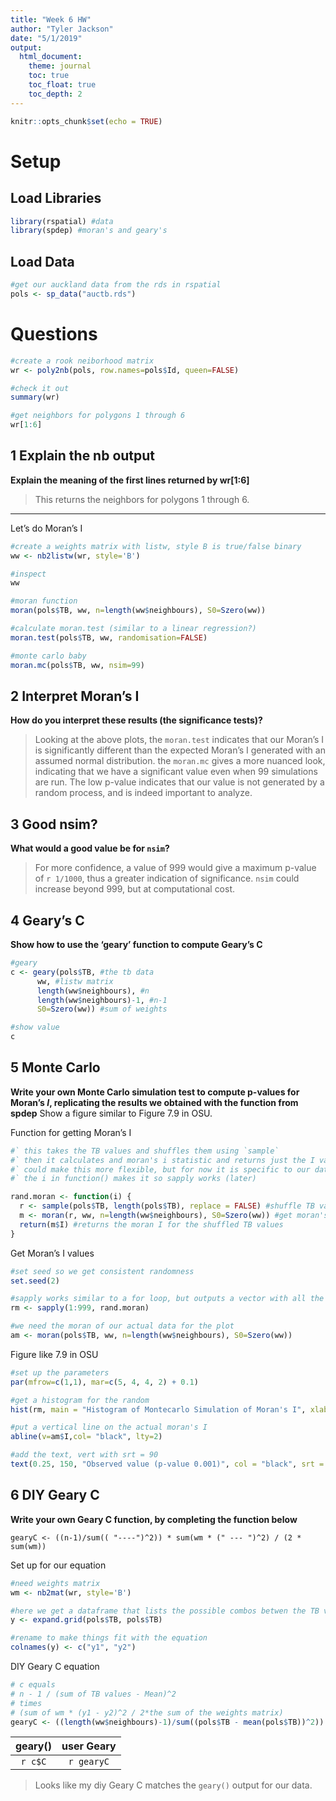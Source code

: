 ```yaml
---
title: "Week 6 HW"
author: "Tyler Jackson"
date: "5/1/2019"
output:
  html_document:
    theme: journal
    toc: true
    toc_float: true
    toc_depth: 2
---
```


```r
knitr::opts_chunk$set(echo = TRUE)
```

# Setup

## Load Libraries
```r
library(rspatial) #data
library(spdep) #moran's and geary's
```

## Load Data
```r

#get our auckland data from the rds in rspatial
pols <- sp_data("auctb.rds")
```

# Questions

```r
#create a rook neiborhood matrix
wr <- poly2nb(pols, row.names=pols$Id, queen=FALSE)

#check it out
summary(wr)
```


```r
#get neighbors for polygons 1 through 6
wr[1:6]
```

## 1 Explain the nb output

__Explain the meaning of the first lines returned by wr[1:6]__

> This returns the neighbors for polygons 1 through 6. 

****

Let's do Moran's I
```r
#create a weights matrix with listw, style B is true/false binary
ww <- nb2listw(wr, style='B')

#inspect
ww
```

```r
#moran function
moran(pols$TB, ww, n=length(ww$neighbours), S0=Szero(ww))
```

```r
#calculate moran.test (similar to a linear regression?)
moran.test(pols$TB, ww, randomisation=FALSE)
```

```r
#monte carlo baby
moran.mc(pols$TB, ww, nsim=99)
```

## 2 Interpret Moran's I

__How do you interpret these results (the significance tests)?__

> Looking at the above plots, the `moran.test` indicates that our Moran's I is significantly different than the expected Moran's I generated with an assumed normal distribution. the `moran.mc` gives a more nuanced look, indicating that we have a significant value even when 99 simulations are run. The low p-value indicates that our value is not generated by a random process, and is indeed important to analyze. 

## 3 Good nsim?

__What would a good value be for `nsim`?__

> For more confidence, a value of 999 would give a maximum p-value of `r 1/1000`, thus a greater indication of significance. `nsim` could increase beyond 999, but at computational cost. 

## 4 Geary's C

__Show how to use the 'geary' function to compute Geary's C__

```r
#geary
c <- geary(pols$TB, #the tb data
      ww, #listw matrix
      length(ww$neighbours), #n
      length(ww$neighbours)-1, #n-1
      S0=Szero(ww)) #sum of weights

#show value
c
```


## 5 Monte Carlo

__Write your own Monte Carlo simulation test to compute p-values for Moran's *I*, replicating the results we obtained with the function from spdep__ Show a figure similar to Figure 7.9 in OSU.

Function for getting Moran's I
```r

#` this takes the TB values and shuffles them using `sample`
#` then it calculates and moran's i statistic and returns just the I value
#` could make this more flexible, but for now it is specific to our data
#` the i in function() makes it so sapply works (later)

rand.moran <- function(i) {
  r <- sample(pols$TB, length(pols$TB), replace = FALSE) #shuffle TB vals
  m <- moran(r, ww, n=length(ww$neighbours), S0=Szero(ww)) #get moran's I
  return(m$I) #returns the moran I for the shuffled TB values
}
```

Get Moran's I values
```r
#set seed so we get consistent randomness
set.seed(2)

#sapply works similar to a for loop, but outputs a vector with all the values 1:n
rm <- sapply(1:999, rand.moran) 

#we need the moran of our actual data for the plot
am <- moran(pols$TB, ww, n=length(ww$neighbours), S0=Szero(ww))
```

Figure like 7.9 in OSU
```r
#set up the parameters
par(mfrow=c(1,1), mar=c(5, 4, 4, 2) + 0.1)

#get a histogram for the random
hist(rm, main = "Histogram of Montecarlo Simulation of Moran's I", xlab = expression("Moran's"~italic("I")), xlim = c(-0.2, 0.35))

#put a vertical line on the actual moran's I
abline(v=am$I,col= "black", lty=2)

#add the text, vert with srt = 90
text(0.25, 150, "Observed value (p-value 0.001)", col = "black", srt = 90, cex = 0.8) 
```

## 6 DIY Geary C

__Write your own Geary C function, by completing the function below__

`gearyC <- ((n-1)/sum(( "----")^2)) * sum(wm * (" --- ")^2) / (2 * sum(wm))`

Set up for our equation
```r
#need weights matrix
wm <- nb2mat(wr, style='B')

#here we get a dataframe that lists the possible combos betwen the TB values
y <- expand.grid(pols$TB, pols$TB)

#rename to make things fit with the equation
colnames(y) <- c("y1", "y2")
```

DIY Geary C equation
```r
# c equals
# n - 1 / (sum of TB values - Mean)^2
# times
# (sum of wm * (y1 - y2)^2 / 2*the sum of the weights matrix)
gearyC <- ((length(ww$neighbours)-1)/sum((pols$TB - mean(pols$TB))^2)) * sum(wm * (y$y1 - y$y2)^2) / (2 * sum(wm))
```

geary() | user Geary
:---:|:---:
`r c$C` | `r gearyC`

>Looks like my diy Geary C matches the `geary()` output for our data. 

